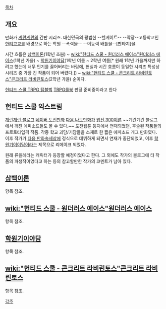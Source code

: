 [[목차]]
== 개요 ==
만화가 [[계란계란]]의 간판 시리즈. 대한민국의 평범한 --헬게이트-- --막장--고등학교인 [[한티고교]]를 배경으로 하는 학원 --폭력물-- --이능력 배틀물--[판타지]물.

시간 흐름은 [[삼백이론]](1학년 초봄) ~ [[wiki:"헌티드 스쿨 - 원더러스 에이스"원더러스 에이스]](1학년 가을) ~ [[학원기이야담]](1학년 여름 ~ 2학년 여름[* 원래 1학년 가을까지만 하려고 했는데 너무 인기를 끌어버리는 바람에, 현실과 시간 흐름이 동일한 시리즈 특성상 시리즈 중 가장 긴 작품이 되어 버렸다.]) ~ [[wiki:"헌티드 스쿨 - 콘크리트 라비린토스"콘크리트 라비린토스]](2학년 가을) 순이다.

[https://tumblbug.com/ko/hauntedschool 헌티드 스쿨 TRPG 텀블벅]
[[TRPG]]룰북 펀딩 준비중이라고 한다

== 헌티드 스쿨 익스트림 ==
[http://egg.innori.com/category/%EB%A7%8C%ED%99%94/%ED%97%8C%ED%8B%B0%EB%93%9C%20%EC%8A%A4%EC%BF%A8%20%EC%9D%B5%EC%8A%A4%ED%8A%B8%EB%A6%BC 계란계란 블로그]
[http://comic.naver.com/challenge/list.nhn?titleId=77745 네이버 도전만화]
[http://bbs.cartoon.media.daum.net/gaia/do/short/list?bbsId=c_short&pageIndex=1&searchKey=userid&searchValue=oDIjWkQWqBw0&searchName=%EA%B3%84%EB%9E%80%EA%B3%84%EB%9E%80 다음 나도만화가]
[http://theory300.tistory.com/category/%EB%A7%8C%ED%99%94/%ED%97%8C%ED%8B%B0%EB%93%9C%EC%8A%A4%EC%BF%A8 웹진 300이론] ~~계란계란 블로그에서 깨진 에피소드들도 볼 수 있다.~~
도전웹툰 등지에서 연재되었던, 후술된 작품들의 프로토타입격 작품. 각종 학교 괴담/기담들을 소재로 한 짧은 에피소드 개그 만화였다. 이후 작가가 [[다음 만화속세상]]에 정식으로 데뷔하게 되면서 연재가 중단되었고, 이후 [[학원기이야담]]이라는 제목으로 리메이크 되었다.

원래 류을례라는 캐릭터가 등장할 예정이었다고 한다. 그 외에도 작가의 블로그에 타 작품의 파생작이었다고 하는 등의 참고할만한 작가의 코멘트가 남아 있다.

== [[삼백이론]] ==
항목 참조.

== [[wiki:"헌티드 스쿨 - 원더러스 에이스"원더러스 에이스]] ==
항목 참조.

== [[학원기이야담]] ==
항목 참조.

== [[wiki:"헌티드 스쿨 - 콘크리트 라비린토스"콘크리트 라비린토스]] ==
항목 참조.

[[각주]]
